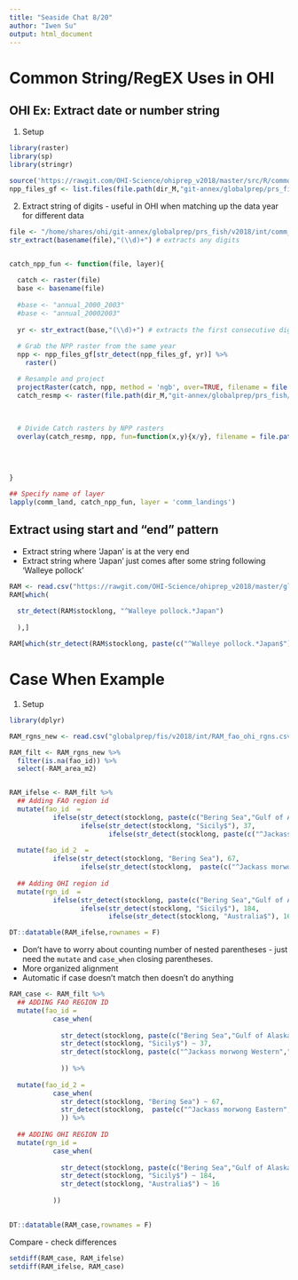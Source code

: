 ```yaml
---
title: "Seaside Chat 8/20"
author: "Iwen Su"
output: html_document
---
```



# Common String/RegEX Uses in OHI

## OHI Ex: Extract date or number string

1. Setup
```r
library(raster)
library(sp)
library(stringr)

source('https://rawgit.com/OHI-Science/ohiprep_v2018/master/src/R/common.R')
npp_files_gf <- list.files(file.path(dir_M,"git-annex/globalprep/prs_fish/v2018/VGPM_primary_productivity/int/annual_npp"), full.names=TRUE, pattern = "gf")
```

2. Extract string of digits - useful in OHI when matching up the data year for different data
```r

file <- "/home/shares/ohi/git-annex/globalprep/prs_fish/v2018/int/comm_landings/annual_catch_2003.tif"
str_extract(basename(file),"(\\d)+") # extracts any digits


catch_npp_fun <- function(file, layer){
  
  catch <- raster(file)
  base <- basename(file)
  
  #base <- "annual_2000_2003"
  #base <- "annual_20002003"
  
  yr <- str_extract(base,"(\\d)+") # extracts the first consecutive digit string
  
  # Grab the NPP raster from the same year
  npp <- npp_files_gf[str_detect(npp_files_gf, yr)] %>% 
    raster()

  # Resample and project
  projectRaster(catch, npp, method = 'ngb', over=TRUE, filename = file.path(dir_M,"git-annex/globalprep/prs_fish/v2018/tmp/temp_resample2-1.tif"), overwrite=TRUE) 
  catch_resmp <- raster(file.path(dir_M,"git-annex/globalprep/prs_fish/v2018/tmp/temp_resample2-1.tif"))
    
  
  
  # Divide Catch rasters by NPP rasters
  overlay(catch_resmp, npp, fun=function(x,y){x/y}, filename = file.path(dir_M,
                                                                         sprintf("git-annex/globalprep/prs_fish/v2018/int/%s/annual_catch_corr_%s.tif",layer,yr)
                                                                         
                                                                         ), overwrite=TRUE)
  
}

## Specify name of layer
lapply(comm_land, catch_npp_fun, layer = 'comm_landings')

```

## Extract using start and "end" pattern
* Extract string where 'Japan' is at the very end
* Extract string where 'Japan' just comes after some string following 'Walleye pollock'
```r

RAM <- read.csv("https://rawgit.com/OHI-Science/ohiprep_v2018/master/globalprep/fis/v2018/int/RAM_fao_ohi_rgns.csv")
RAM[which(
  
  str_detect(RAM$stocklong, "^Walleye pollock.*Japan")
  
  ),]

RAM[which(str_detect(RAM$stocklong, paste(c("^Walleye pollock.*Japan$"), collapse = "|"))),]

```


# Case When Example

1. Setup

```r

library(dplyr)

```

```r

RAM_rgns_new <- read.csv("globalprep/fis/v2018/int/RAM_fao_ohi_rgns.csv")

RAM_filt <- RAM_rgns_new %>% 
  filter(is.na(fao_id)) %>% 
  select(-RAM_area_m2)


RAM_ifelse <- RAM_filt %>%
  ## Adding FAO region id
  mutate(fao_id  = 
           ifelse(str_detect(stocklong, paste(c("Bering Sea","Gulf of Alaska$"), collapse = "|")), 61, 
                  ifelse(str_detect(stocklong, "Sicily$"), 37,
                         ifelse(str_detect(stocklong, paste(c("^Jackass morwong Western","^Jackass morwong Eastern","Redfish Eastern Australia","Blue grenadier New South Wales"), collapse = "|")), 57, NA)))) %>% 
  
  mutate(fao_id_2  = 
           ifelse(str_detect(stocklong, "Bering Sea"), 67, 
                  ifelse(str_detect(stocklong,  paste(c("^Jackass morwong Eastern","Redfish Eastern Australia","Blue grenadier New South Wales"), collapse = "|")), 81,NA))) %>% 
  
  ## Adding OHI region id
  mutate(rgn_id  = 
           ifelse(str_detect(stocklong, paste(c("Bering Sea","Gulf of Alaska$"), collapse = "|")), 163,
                  ifelse(str_detect(stocklong, "Sicily$"), 184,
                         ifelse(str_detect(stocklong, "Australia$"), 16, NA))))

DT::datatable(RAM_ifelse,rownames = F)

```

* Don't have to worry about counting number of nested parentheses - just need the `mutate` and `case_when` closing parentheses.
* More organized alignment
* Automatic if case doesn't match then doesn't do anything
```r

RAM_case <- RAM_filt %>% 
  ## ADDING FAO REGION ID
  mutate(fao_id = 
           case_when(
             
             str_detect(stocklong, paste(c("Bering Sea","Gulf of Alaska$"), collapse = "|")) ~ 61,
             str_detect(stocklong, "Sicily$") ~ 37,
             str_detect(stocklong, paste(c("^Jackass morwong Western","^Jackass morwong Eastern","Redfish Eastern Australia","Blue grenadier New South Wales"), collapse = "|")) ~ 57
             
             )) %>% 
  
  mutate(fao_id_2 =
           case_when(
             str_detect(stocklong, "Bering Sea") ~ 67,
             str_detect(stocklong,  paste(c("^Jackass morwong Eastern","Redfish Eastern Australia","Blue grenadier New South Wales"), collapse = "|")) ~ 81
             )) %>% 
  
  ## ADDING OHI REGION ID
  mutate(rgn_id = 
           case_when(
             
             str_detect(stocklong, paste(c("Bering Sea","Gulf of Alaska$"), collapse = "|")) ~ 163,
             str_detect(stocklong, "Sicily$") ~ 184,
             str_detect(stocklong, "Australia$") ~ 16
             
           )) 
  

DT::datatable(RAM_case,rownames = F)

```

Compare - check differences

```r

setdiff(RAM_case, RAM_ifelse)
setdiff(RAM_ifelse, RAM_case)

```


